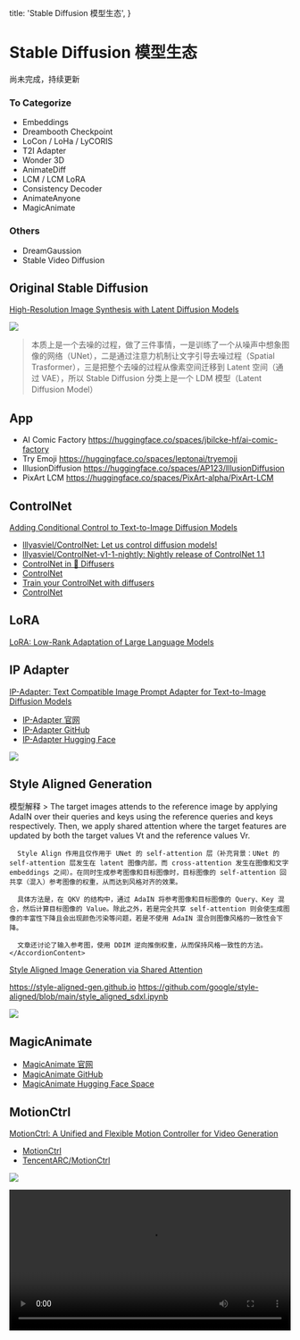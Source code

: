   title: 'Stable Diffusion 模型生态',
}


# Stable Diffusion 模型生态


<Authors names="ciaochaos" />

<Note>
  尚未完成，持续更新
</Note>




### To Categorize

- Embeddings
- Dreambooth Checkpoint
- LoCon / LoHa / LyCORIS
- T2I Adapter
- Wonder 3D
- AnimateDiff
- LCM / LCM LoRA
- Consistency Decoder
- AnimateAnyone
- MagicAnimate



### Others


- DreamGaussion
- Stable Video Diffusion



## Original Stable Diffusion


[High-Resolution Image Synthesis with Latent Diffusion Models](https://arxiv.org/abs/2112.10752)


![](/assets/sd-ecology/original-sd.jpeg)


> 本质上是一个去噪的过程，做了三件事情，一是训练了一个从噪声中想象图像的网络（UNet），二是通过注意力机制让文字引导去噪过程（Spatial Trasformer），三是把整个去噪的过程从像素空间迁移到 Latent 空间（通过 VAE），所以 Stable Diffusion 分类上是一个 LDM 模型（Latent Diffusion Model）




## App


- AI Comic Factory
https://huggingface.co/spaces/jbilcke-hf/ai-comic-factory
- Try Emoji
https://huggingface.co/spaces/leptonai/tryemoji
- IllusionDiffusion
https://huggingface.co/spaces/AP123/IllusionDiffusion
- PixArt LCM
https://huggingface.co/spaces/PixArt-alpha/PixArt-LCM



## ControlNet

[Adding Conditional Control to Text-to-Image Diffusion Models](http://arxiv.org/abs/2302.05543)

* [lllyasviel/ControlNet: Let us control diffusion models!](https://github.com/lllyasviel/ControlNet)
* [lllyasviel/ControlNet-v1-1-nightly: Nightly release of ControlNet 1.1](https://github.com/lllyasviel/ControlNet-v1-1-nightly)
* [ControlNet in 🧨 Diffusers](https://huggingface.co/blog/controlnet)
* [ControlNet](https://huggingface.co/docs/diffusers/api/pipelines/controlnet)
* [Train your ControlNet with diffusers](https://huggingface.co/blog/train-your-controlnet)
* [ControlNet](https://huggingface.co/docs/diffusers/training/controlnet)



## LoRA

[LoRA: Low-Rank Adaptation of Large Language Models](http://arxiv.org/abs/2106.09685)




## IP Adapter

[IP-Adapter: Text Compatible Image Prompt Adapter for Text-to-Image Diffusion Models](http://arxiv.org/abs/2308.06721)

* [IP-Adapter 官网](https://ip-adapter.github.io/)
* [IP-Adapter GitHub](https://github.com/tencent-ailab/IP-Adapter)
* [IP-Adapter Hugging Face](https://huggingface.co/h94/IP-Adapter)

![](/assets/sd-ecology/ip-adapter.png)


## Style Aligned Generation

<Accordion type="single" collapsible>
  <AccordionItem value="item-1">
    <AccordionTrigger>模型解释</AccordionTrigger>
    <AccordionContent>
      > The target images attends to the reference image by applying AdaIN over their queries and keys using the
      reference queries and keys respectively. Then, we apply shared attention where the target features are updated by both the target values Vt and the reference values Vr.

      Style Align 作用且仅作用于 UNet 的 self-attention 层（补充背景：UNet 的 self-attention 层发生在 latent 图像内部，而 cross-attention 发生在图像和文字 embeddings 之间）。在同时生成参考图像和目标图像时，目标图像的 self-attention 回共享（混入）参考图像的权重，从而达到风格对齐的效果。

      具体方法是，在 QKV 的结构中，通过 AdaIN 将参考图像和目标图像的 Query、Key 混合，然后计算目标图像的 Value。除此之外，若是完全共享 self-attention 则会使生成图像的丰富性下降且会出现颜色污染等问题，若是不使用 AdaIN 混合则图像风格的一致性会下降。

      文章还讨论了输入参考图，使用 DDIM 逆向推倒权重，从而保持风格一致性的方法。
    </AccordionContent>
  </AccordionItem>
</Accordion>


[Style Aligned Image Generation via Shared Attention](http://arxiv.org/abs/2312.02133)

https://style-aligned-gen.github.io
https://github.com/google/style-aligned/blob/main/style_aligned_sdxl.ipynb

![](/assets/sd-ecology/style-aligned.png)


## MagicAnimate

* [MagicAnimate 官网](https://showlab.github.io/magicanimate/)
* [MagicAnimate GitHub](https://github.com/magic-research/magic-animate)
* [MagicAnimate Hugging Face Space](https://huggingface.co/spaces/zcxu-eric/magicanimate)


## MotionCtrl

[MotionCtrl: A Unified and Flexible Motion Controller for Video Generation](http://arxiv.org/abs/2312.03641)

* [MotionCtrl](https://wzhouxiff.github.io/projects/MotionCtrl/)
* [TencentARC/MotionCtrl](https://github.com/TencentARC/MotionCtrl)

![](/assets/sd-ecology/motion-ctrl.png)

<video width="100%" controls>
  <source src="/assets/sd-ecology/motion-ctrl.mp4" type="video/mp4" />
</video>






